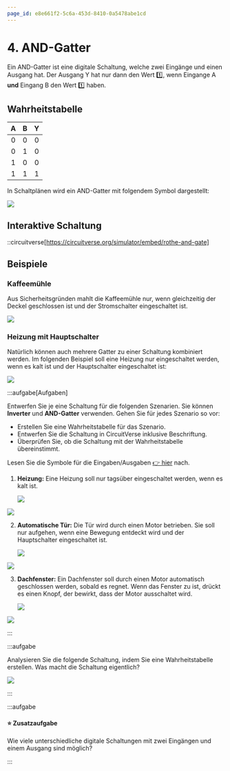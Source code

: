 ```yaml
---
page_id: e8e661f2-5c6a-453d-8410-0a5478abe1cd
---
```


# 4. AND-Gatter

Ein AND-Gatter ist eine digitale Schaltung, welche zwei Eingänge und einen Ausgang hat. Der Ausgang Y hat nur dann den Wert 1️⃣, wenn Eingange A **und** Eingang B den Wert 1️⃣ haben.

## Wahrheitstabelle

<div className="slim-table">

|   A   |   B   |   Y   |
| :---: | :---: | :---: |
|   0   |   0   |   0   |
|   0   |   1   |   0   |
|   1   |   0   |   0   |
|   1   |   1   |   1   |
</div>

In Schaltplänen wird ein AND-Gatter mit folgendem Symbol dargestellt:

![](images/04-and-gate.svg)

## Interaktive Schaltung

::circuitverse[https://circuitverse.org/simulator/embed/rothe-and-gate]

## Beispiele

### Kaffeemühle

Aus Sicherheitsgründen mahlt die Kaffeemühle nur, wenn gleichzeitig der Deckel geschlossen ist und der Stromschalter eingeschaltet ist.

![](images/04-coffee-mill.svg)

### Heizung mit Hauptschalter

Natürlich können auch mehrere Gatter zu einer Schaltung kombiniert werden. Im folgenden Beispiel soll eine Heizung nur eingeschaltet werden, wenn es kalt ist und der Hauptschalter eingeschaltet ist:

![](images/04-heating-2.svg)

:::aufgabe[Aufgaben]
<Answer type="state" id="2838e16e-c02f-4a15-a8d0-f08f14b0f8a2" />

Entwerfen Sie je eine Schaltung für die folgenden Szenarien. Sie können __Inverter__ und __AND-Gatter__ verwenden. Gehen Sie für jedes Szenario so vor:

- Erstellen Sie eine Wahrheitstabelle für das Szenario.
- Entwerfen Sie die Schaltung in CircuitVerse inklusive Beschriftung.
- Überprüfen Sie, ob die Schaltung mit der Wahrheitstabelle übereinstimmt.

Lesen Sie die Symbole für die Eingaben/Ausgaben [👉 hier](./01-Schaltung.md#eingabe) nach.

1. **Heizung:** Eine Heizung soll nur tagsüber eingeschaltet werden, wenn es kalt ist.

    ![](images/04-ex-heating.svg)

    <Answer type="text" id="aeb19fdb-cce6-4bfd-99b9-a7fa5004501e" />

<Solution id="918932d5-3574-4329-8d54-9097d12d62dd">

![](images/04-ex-heating-solution.svg)

</Solution>

2. **Automatische Tür:** Die Tür wird durch einen Motor betrieben. Sie soll nur aufgehen, wenn eine Bewegung entdeckt wird und der Hauptschalter eingeschaltet ist.

    ![](images/04-ex-automatic-door.svg)

    <Answer type="text" id="fd529132-f8aa-491d-a67c-461913169d75" />

<Solution id="918932d5-3574-4329-8d54-9097d12d62dd">

![](images/04-ex-automatic-door-solution.svg)

</Solution>

3. **Dachfenster:** Ein Dachfenster soll durch einen Motor automatisch geschlossen werden, sobald es regnet. Wenn das Fenster zu ist, drückt es einen Knopf, der bewirkt, dass der Motor ausschaltet wird.

    ![](images/04-ex-roof-window.svg)

    <Answer type="text" id="47bfba00-65fe-466a-a859-036d8b572cad" />

<Solution id="918932d5-3574-4329-8d54-9097d12d62dd">

![](images/04-ex-roof-window-solution.svg)

</Solution>

:::


:::aufgabe
<Answer type="state" id="0d9e1b87-f1ae-4a07-b100-24508d56e94e" />

Analysieren Sie die folgende Schaltung, indem Sie eine Wahrheitstabelle erstellen. Was macht die Schaltung eigentlich?

![](images/04-cv-3-and.png)

<Answer type="text" id="494fb9e1-8dcf-4652-96a5-16355cffdb7e" />
:::


:::aufgabe
<Answer type="state" id="c1b9c6db-e6e8-42af-ad86-67a672f57524" />

#### ⭐️ Zusatzaufgabe

Wie viele unterschiedliche digitale Schaltungen mit zwei Eingängen und einem Ausgang sind möglich?

<Answer type="text" id="08e83c65-07b0-47a3-95b5-cddde78b21a2" />
:::
